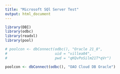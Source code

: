 ```yaml
---
title: "Microsoft SQl Server Test"
output: html_document
---
```


```r
library(DBI)
library(odbc)
library(readxl)
library(pool)

# poolcon <- dbConnect(odbc(), "Oracle 21_8",
#                      uid = "villea04",
#                      pwd = "qKQvPoSilm21T*qVr")

poolcon <- dbConnect(odbc(), "OAO Cloud DB Oracle")

```
